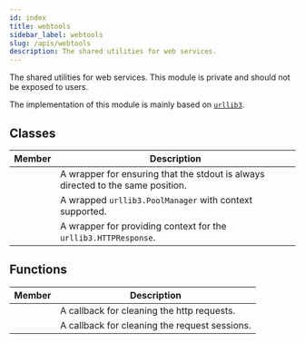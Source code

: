 ```yaml
---
id: index
title: webtools
sidebar_label: webtools
slug: /apis/webtools
description: The shared utilities for web services.
---
```




<APITopBar type="module" isPrivate={true} source="webtools" />

The shared utilities for web services. This module is private and should not be
exposed to users.

The implementation of this module is mainly based on
[`urllib3`<IconExternalLink/>][link-urllib3].

## Classes

|                                           Member                                           | <center>Description</center>                                                    |
| :----------------------------------------------------------------------------------------: | :------------------------------------------------------------------------------ |
|   [<IconObjType type="class" hasText={true} text="StdoutWrapper"/>](./StdoutWrapper.mdx)   | A wrapper for ensuring that the stdout is always directed to the same position. |
| [<IconObjType type="class" hasText={true} text="SafePoolManager"/>](./SafePoolManager.mdx) | A wrapped `urllib3.PoolManager` with context supported.                         |
|     [<IconObjType type="class" hasText={true} text="SafeRequest"/>](./SafeRequest.mdx)     | A wrapper for providing context for the `urllib3.HTTPResponse`.                 |

## Functions

|                                                Member                                                 | <center>Description</center>                  |
| :---------------------------------------------------------------------------------------------------: | :-------------------------------------------- |
|    [<IconObjType type="func" hasText={true} text="clean_http_manager"/>](./clean_http_manager.mdx)    | A callback for cleaning the http requests.    |
| [<IconObjType type="func" hasText={true} text="close_request_session"/>](./close_request_session.mdx) | A callback for cleaning the request sessions. |

[link-urllib3]: https://urllib3.readthedocs.io/en/latest/index.html
